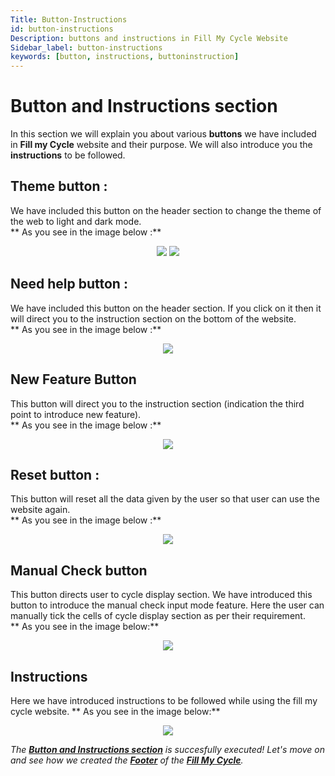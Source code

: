 ```yaml
---
Title: Button-Instructions
id: button-instructions
Description: buttons and instructions in Fill My Cycle Website
Sidebar_label: button-instructions
keywords: [button, instructions, buttoninstruction]
---
```


# Button and Instructions section
In this section we will explain you about various **buttons** we have included in **Fill my Cycle** website
and their purpose. We will also introduce you the **instructions** to be followed.

## Theme button :
We have included this button on the header section to change the theme of the web to light and dark mode.<br />
** As you see in the image below :**


<p align="center">
<img src = {pic5} style={{ border: "2px solid gray" }} />
<img src = {pic6} style={{ border: "2px solid gray" }} />

</p>

## Need help button :
We have included this button on the header section. If you click on it then it will direct you to 
the instruction section on the bottom of the website.<br />
** As you see in the image below :**


<p align="center">
<img src = {pic7} style={{ border: "2px solid gray" }} />

</p>

## New Feature Button
This button will direct you to the instruction section (indication the third point to introduce new feature).<br />
** As you see in the image below :**


<p align="center">
<img src = {pic8} style={{ border: "2px solid gray" }} />

</p>

## Reset button :
This button will reset all the data given by the user so that user can use the website again.<br />
** As you see in the image below :**


<p align="center">
<img src = {pic9} style={{ border: "2px solid gray" }} />

</p>

## Manual Check button
This button directs user to cycle display section. We have introduced this button to introduce the 
manual check input mode feature. Here the user can manually tick the cells of cycle display section
as per their requirement.<br />
** As you see in the image below:**


<p align="center">
<img src = {pic10} style={{ border: "2px solid gray" }} />

</p>

## Instructions
Here we have introduced instructions to be followed while using the fill my cycle website.
** As you see in the image below:**<br />


<p align="center">
<img src = {pic11} style={{ border: "2px solid gray" }} />

</p>

_The [**Button and Instructions section**](button-instructions) is succesfully executed! Let's move on and see how we created the **[Footer](footer)** of the **[Fill My Cycle](https://fillmycycle.tcetmumbai.in)**._